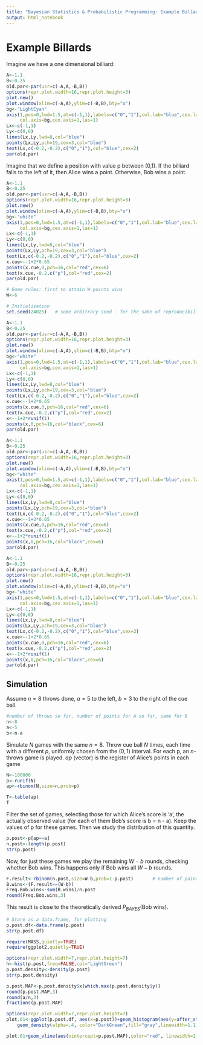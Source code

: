 ```yaml
---
title: "Bayesian Statistics & Probabilistic Programming: Example Billards"
output: html_notebook
---
```


# Example Billards

Imagine we have a one dimensional billiard:

```r
A<-1.1
B<-0.25
old.par<-par(usr=c(-A,A,-B,B))
options(repr.plot.width=16,repr.plot.height=3)
plot.new()
plot.window(xlim=c(-A,A),ylim=c(-B,B),bty="o")
bg<-"LightCyan"
axis(1,pos=0,lwd=1.5,at=c(-1,1),labels=c("0","1"),col.lab="blue",cex.lab=2,tick=FALSE,
     col.axis=bg,cex.axis=1,las=1)
Lx<-c(-1,1)
Ly<-c(0,0)
lines(Lx,Ly,lwd=8,col="blue")
points(Lx,Ly,pch=19,cex=3,col="blue")
text(Lx,c(-0.2,-0.2),c("0","1"),col="blue",cex=2)
par(old.par)
```

Imagine that we define a position with value p between (0,1). If the billiard falls to the left of it, then Alice wins a point. Otherwise, Bob wins a point.

```r
A<-1.1
B<-0.25
old.par<-par(usr=c(-A,A,-B,B))
options(repr.plot.width=16,repr.plot.height=3)
plot.new()
plot.window(xlim=c(-A,A),ylim=c(-B,B),bty="o")
bg<-"white"
axis(1,pos=0,lwd=1.5,at=c(-1,1),labels=c("0","1"),col.lab="blue",cex.lab=2,tick=FALSE,
     col.axis=bg,cex.axis=1,las=1)
Lx<-c(-1,1)
Ly<-c(0,0)
lines(Lx,Ly,lwd=8,col="blue")
points(Lx,Ly,pch=19,cex=3,col="blue")
text(Lx,c(-0.2,-0.2),c("0","1"),col="blue",cex=2)
x.cue<--1+2*0.65
points(x.cue,0,pch=16,col="red",cex=6)
text(x.cue,-0.2,c("p"),col="red",cex=2)
par(old.par)
```

```r
# Game rules: first to attain W points wins
W<-6

# Initialization
set.seed(24025)   # some arbitrary seed - for the sake of reproducibility
```

```r
A<-1.1
B<-0.25
old.par<-par(usr=c(-A,A,-B,B))
options(repr.plot.width=16,repr.plot.height=3)
plot.new()
plot.window(xlim=c(-A,A),ylim=c(-B,B),bty="o")
bg<-"white"
axis(1,pos=0,lwd=1.5,at=c(-1,1),labels=c("0","1"),col.lab="blue",cex.lab=2,tick=FALSE,
     col.axis=bg,cex.axis=1,las=1)
Lx<-c(-1,1)
Ly<-c(0,0)
lines(Lx,Ly,lwd=8,col="blue")
points(Lx,Ly,pch=19,cex=3,col="blue")
text(Lx,c(-0.2,-0.2),c("0","1"),col="blue",cex=2)
x.cue<--1+2*0.65
points(x.cue,0,pch=16,col="red",cex=6)
text(x.cue,-0.2,c("p"),col="red",cex=2)
x<--1+2*runif(1)
points(x,0,pch=16,col="black",cex=6)
par(old.par)
```

```r
A<-1.1
B<-0.25
old.par<-par(usr=c(-A,A,-B,B))
options(repr.plot.width=16,repr.plot.height=3)
plot.new()
plot.window(xlim=c(-A,A),ylim=c(-B,B),bty="o")
bg<-"white"
axis(1,pos=0,lwd=1.5,at=c(-1,1),labels=c("0","1"),col.lab="blue",cex.lab=2,tick=FALSE,
     col.axis=bg,cex.axis=1,las=1)
Lx<-c(-1,1)
Ly<-c(0,0)
lines(Lx,Ly,lwd=8,col="blue")
points(Lx,Ly,pch=19,cex=3,col="blue")
text(Lx,c(-0.2,-0.2),c("0","1"),col="blue",cex=2)
x.cue<--1+2*0.65
points(x.cue,0,pch=16,col="red",cex=6)
text(x.cue,-0.2,c("p"),col="red",cex=2)
x<--1+2*runif(1)
points(x,0,pch=16,col="black",cex=6)
par(old.par)
```

```r
A<-1.1
B<-0.25
old.par<-par(usr=c(-A,A,-B,B))
options(repr.plot.width=16,repr.plot.height=3)
plot.new()
plot.window(xlim=c(-A,A),ylim=c(-B,B),bty="o")
bg<-"white"
axis(1,pos=0,lwd=1.5,at=c(-1,1),labels=c("0","1"),col.lab="blue",cex.lab=2,tick=FALSE,
     col.axis=bg,cex.axis=1,las=1)
Lx<-c(-1,1)
Ly<-c(0,0)
lines(Lx,Ly,lwd=8,col="blue")
points(Lx,Ly,pch=19,cex=3,col="blue")
text(Lx,c(-0.2,-0.2),c("0","1"),col="blue",cex=2)
x.cue<--1+2*0.65
points(x.cue,0,pch=16,col="red",cex=6)
text(x.cue,-0.2,c("p"),col="red",cex=2)
x<--1+2*runif(1)
points(x,0,pch=16,col="black",cex=6)
par(old.par)
```

## Simulation

Assume $n=8$ throws done, $a=5$ to the left, $b=3$ to the right of the cue ball.

```r
#number of throws so far, number of points for A so far, same for B
n<-8
a<-5
b<-n-a
```

Simulate $N$ games with the same $n=8$. Throw cue ball $N$ times, each time with a different $p$, uniformly chosen from the $(0,1)$ interval. For each p, an $n$-throws game is played. $ap$ (vector) is the register of Alice's points in each game

```r
N<-100000
p<-runif(N)
ap<-rbinom(N,size=n,prob=p)
```

```r
T<-table(ap)
T
```

Filter the set of games, selecting those for which Alice's score is 'a', the actually observed value (for each of them Bob's score is b = n - a). Keep the values of p for these games. Then we study the distribution of this quantity.

```r
p.post<-p[ap==a]
n.post<-length(p.post)
str(p.post)
```

Now, for just these games we play the remaining $W-b$ rounds, checking whether Bob wins. This happens only if Bob wins all $W-b$ rounds.

```r
F.result<-rbinom(n.post,size=W-b,prob=1-p.post)       # number of points for Bob 
B.wins<-(F.result==(W-b))
Freq.Bob.wins<-sum(B.wins)/n.post
round(Freq.Bob.wins,3)
```

This result is close to the theoretically derived $P_{BAYES}(\text{Bob wins})$.

```r
# Store as a data.frame, for plotting
p.post.df<-data.frame(p.post)
str(p.post.df)
```

```r
require(MASS,quietly=TRUE)
require(ggplot2,quietly=TRUE)
```

```r
options(repr.plot.width=7,repr.plot.height=7)
h<-hist(p.post,freq=FALSE,col="LightGreen")
p.post.density<-density(p.post)
str(p.post.density)
```

```r
p.post.MAP<-p.post.density$x[which.max(p.post.density$y)]
round(p.post.MAP,3)
round(a/n,3)
fractions(p.post.MAP)
```

```r
options(repr.plot.width=7,repr.plot.height=7)
plot.01<-ggplot(p.post.df, aes(x=p.post))+geom_histogram(aes(y=after_stat(density)),binwidth=0.04,color="blue",fill="LightGreen")+
    geom_density(alpha=.4, color="DarkGreen",fill="gray",linewidth=1.1)

plot.01+geom_vline(aes(xintercept=p.post.MAP),color="red", linewidth=1.1)
```
